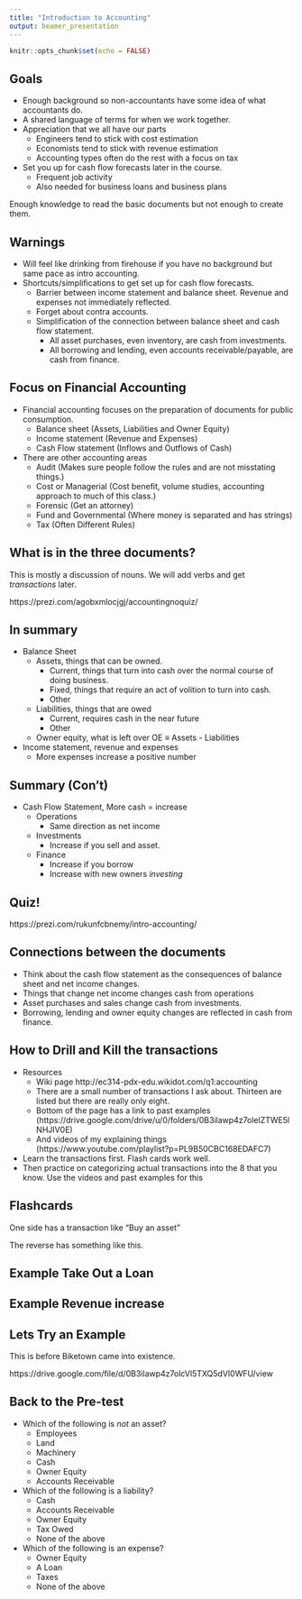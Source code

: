 ```yaml
---
title: "Introduction to Accounting"
output: beamer_presentation
---
```


```r
knitr::opts_chunk$set(echo = FALSE)
```

## Goals

+ Enough background so non-accountants have some idea of what accountants do.
+ A shared language of terms for when we work together.
+ Appreciation that we all have our parts
    + Engineers tend to stick with cost estimation
    + Economists tend to stick with revenue estimation
    + Accounting types often do the rest with a focus on tax
+ Set you up for cash flow forecasts later in the course.
    + Frequent job activity
    + Also needed for business loans and business plans
    
Enough knowledge to read the basic documents but not enough to create them.

## Warnings

+ Will feel like drinking from firehouse if you have no background but same pace as intro accounting.
+ Shortcuts/simplifications to get set up for cash flow forecasts.
    + Barrier between income statement and balance sheet. Revenue and expenses not immediately reflected.
    + Forget about contra accounts.
    + Simplification of the connection between balance sheet and cash flow statement.
        + All asset purchases, even inventory, are cash from investments.
        + All borrowing and lending, even accounts receivable/payable, are cash from finance.
    
## Focus on Financial Accounting

+ Financial accounting focuses on the preparation of documents for public consumption.
    + Balance sheet (Assets, Liabilities and Owner Equity)
    + Income statement (Revenue and Expenses)
    + Cash Flow statement (Inflows and Outflows of Cash)
+ There are other accounting areas
    + Audit (Makes sure people follow the rules and are not misstating things.)
    + Cost or Managerial (Cost benefit, volume studies, accounting approach to much of this class.)
    + Forensic (Get an attorney)
    + Fund and Governmental (Where money is separated and has strings)
    + Tax (Often Different Rules)

## What is in the three documents?

This is mostly a discussion of nouns.  We will add verbs and get *transactions* later.

https://prezi.com/agobxmlocjgj/accountingnoquiz/

## In summary

+ Balance Sheet
    + Assets, things that can be owned.
        + Current, things that turn into cash over the normal course of doing business.
        + Fixed, things that require an act of volition to turn into cash.
        + Other
    + Liabilities, things that are owed
        + Current, requires cash in the near future
        + Other
    + Owner equity, what is left over OE $\equiv$ Assets - Liabilities
+ Income statement, revenue and expenses
    + More expenses increase a positive number
    
## Summary (Con't)

+ Cash Flow Statement, More cash = increase
    + Operations
        + Same direction as net income
    + Investments
        + Increase if you sell and asset.
    + Finance
        + Increase if you borrow
        + Increase with new owners _investing_


## Quiz!

https://prezi.com/rukunfcbnemy/intro-accounting/

## Connections between the documents

+ Think about the cash flow statement as the consequences of balance sheet and net income changes.
+ Things that change net income changes cash from operations
+ Asset purchases and sales change cash from investments.
+ Borrowing, lending and owner equity changes are reflected in cash from finance.

## How to Drill and Kill the transactions

+ Resources 
    + Wiki page http://ec314-pdx-edu.wikidot.com/q1:accounting
    + There are a small number of transactions I ask about.  Thirteen are listed but there are really only eight.
    + Bottom of the page has a link to past examples (https://drive.google.com/drive/u/0/folders/0B3ilawp4z7olelZTWE5lNHJIV0E)
    + And videos of my explaining things (https://www.youtube.com/playlist?p=PL9B50CBC168EDAFC7)

+ Learn the transactions first.  Flash cards work well.
+ Then practice on categorizing actual transactions into the 8 that you know. Use the videos and past examples for this


## Flashcards

One side has a transaction like "Buy an asset"

The reverse has something like this.


\begin{center}
\begin{tabular}{|p{.75 in} |p{.75 in}|  p{.75 in}|}
\hline 
Rev  & Assets & Operations \\
&$\uparrow \downarrow$ &\\
&&\\
\hline
Expense & Liabilities & Investments\\
&&$\downarrow$\\
&&\\
\hline
 & OE & Finance\\
&&\\
&&\\
\hline
\end{tabular}
\end{center}


## Example Take Out a Loan

\begin{center}
\begin{tabular}{|p{.75 in} |p{.75 in}|  p{.75 in}|}
\hline 
Rev  & Assets & Operations \\
&$\uparrow$ &\\
&&\\
\hline
Expense & Liabilities & Investments\\
&$\uparrow$&\\
&&\\
\hline
 & OE & Finance\\
&&$\uparrow$\\
&&\\
\hline
\end{tabular}
\end{center}


## Example Revenue increase

\begin{center}
\begin{tabular}{|p{.75 in} |p{.75 in}|  p{.75 in}|}
\hline 
Rev  & Assets & Operations \\
$\uparrow$& &$\uparrow$\\
&&\\
\hline
Expense & Liabilities & Investments\\
&&\\
&&\\
\hline
 & OE & Finance\\
&&\\
&&\\
\hline
\end{tabular}
\end{center}

## Lets Try an Example

This is before Biketown came into existence.

https://drive.google.com/file/d/0B3ilawp4z7olcVl5TXQ5dVI0WFU/view

## Back to the Pre-test

+ Which of the following is _not_ an asset?
    + Employees 
    + Land
    + Machinery
    + Cash
    + Owner Equity
    + Accounts Receivable



+ Which of the following is a liability?
    + Cash
    + Accounts Receivable
    + Owner Equity
    + Tax Owed
    + None of the above


+ Which of the following is an expense?
    + Owner Equity
    + A Loan
    + Taxes
    + None of the above


